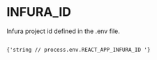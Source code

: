 
# INFURA_ID

Infura project id defined in the .env file.

<Code language="js">
{'string // process.env.REACT_APP_INFURA_ID '}
</Code>

